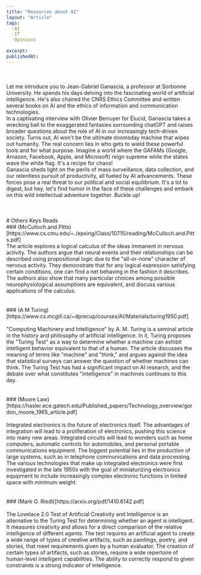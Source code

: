 ```yaml
---
title: "Resources about AI"
layout: "Article"
tags:
  -AI 
  -IT
  -Opinions
  
excerpt:
publishedAt:
---
```

<br/>
<Youtube id= "sHDKaS3GQN4"/>
<br/>
Let me introduce you to Jean-Gabriel Ganascia, a professor at Sorbonne University. He spends his days delving into the fascinating world of artificial intelligence. He's also chaired the CNRS Ethics Committee and written several books on AI and the ethics of information and communication technologies.
<br/>
In a captivating interview with Olivier Berruyer for Élucid, Ganascia takes a wrecking ball to the exaggerated fantasies surrounding chatGPT and raises broader questions about the role of AI in our increasingly tech-driven society. Turns out, AI won't be the ultimate doomsday machine that wipes out humanity. The real concern lies in who gets to wield these powerful tools and for what purpose. Imagine a world where the GAFAMs (Google, Amazon, Facebook, Apple, and Microsoft) reign supreme while the states wave the white flag. It's a recipe for chaos!
<br/>
Ganascia sheds light on the perils of mass surveillance, data collection, and our relentless pursuit of productivity, all fueled by AI advancements. These forces pose a real threat to our political and social equilibrium. It's a lot to digest, but hey, let's find humor in the face of these challenges and embark on this wild intellectual adventure together. Buckle up!
<br/>
<br/>
<br/>
<br/>
# Others Keys Reads
<br/>
### (McCulloch.and.Pitts)[https://www.cs.cmu.edu/~./epxing/Class/10715/reading/McCulloch.and.Pitts.pdf]
<br/>
The article explores a logical calculus of the ideas immanent in nervous activity. The authors argue that neural events and their relationships can be described using propositional logic due to the "all-or-none" character of nervous activity. They demonstrate that for any logical expression satisfying certain conditions, one can find a net behaving in the fashion it describes. The authors also show that many particular choices among possible neurophysiological assumptions are equivalent, and discuss various applications of the calculus.
<br/>
<br/>
<br/>
### (A M Turing)[https://www.cs.mcgill.ca/~dprecup/courses/AI/Materials/turing1950.pdf]
<br/>
<Youtube id= "3wLqsRLvV-c"/>
<br/>
"Computing Machinery and Intelligence" by A. M. Turing is a seminal article in the history and philosophy of artificial intelligence. In it, Turing proposes the "Turing Test" as a way to determine whether a machine can exhibit intelligent behavior equivalent to that of a human. The article discusses the meaning of terms like "machine" and "think," and argues against the idea that statistical surveys can answer the question of whether machines can think. The Turing Test has had a significant impact on AI research, and the debate over what constitutes "intelligence" in machines continues to this day.
<br/>
<br/>
<br/>
### (Moore Law)[https://hasler.ece.gatech.edu/Published_papers/Technology_overview/gordon_moore_1965_article.pdf]
<br/>
<Youtube id= "aWLBmapcJRU"/>
<br/>
Integrated electronics is the future of electronics itself. The advantages of integration will lead to a proliferation of electronics, pushing this science into many new areas. Integrated circuits will lead to wonders such as home computers, automatic controls for automobiles, and personal portable communications equipment. The biggest potential lies in the production of large systems, such as in telephone communications and data processing. The various technologies that make up integrated electronics were first investigated in the late 1950s with the goal of miniaturizing electronics equipment to include increasingly complex electronic functions in limited space with minimum weight.
<br/>
<br/>
<br/>
### (Mark O. Riedl)[https://arxiv.org/pdf/1410.6142.pdf]
<br/>
<Youtube id= "Rh9vBczqMk0"/>
<br/>
The Lovelace 2.0 Test of Artificial Creativity and Intelligence is an alternative to the Turing Test for determining whether an agent is intelligent. It measures creativity and allows for a direct comparison of the relative intelligence of different agents. The test requires an artificial agent to create a wide range of types of creative artifacts, such as paintings, poetry, and stories, that meet requirements given by a human evaluator. The creation of certain types of artifacts, such as stories, require a wide repertoire of human-level intelligent capabilities. The ability to correctly respond to given constraints is a strong indicator of intelligence.
<br/>
